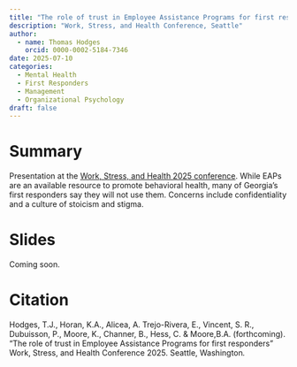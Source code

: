 ```yaml
---
title: "The role of trust in Employee Assistance Programs for first responders"
description: "Work, Stress, and Health Conference, Seattle"
author:
  - name: Thomas Hodges
    orcid: 0000-0002-5184-7346
date: 2025-07-10
categories: 
  - Mental Health
  - First Responders
  - Management
  - Organizational Psychology
draft: false
---
```


# Summary

Presentation at the [Work, Stress, and Health 2025 conference](https://sohp-online.org). While EAPs are an available resource to promote behavioral health, many of Georgia's first responders say they will not use them. Concerns include confidentiality and a culture of stoicism and stigma.

# Slides

Coming soon.

# Citation

Hodges, T.J., Horan, K.A., Alicea, A. Trejo-Rivera, E., Vincent, S. R., Dubuisson, P., Moore, K., Channer, B., Hess, C. & Moore,B.A. (forthcoming). “The role of trust in Employee Assistance Programs for first responders” Work, Stress, and Health Conference 2025. Seattle, Washington*.*
